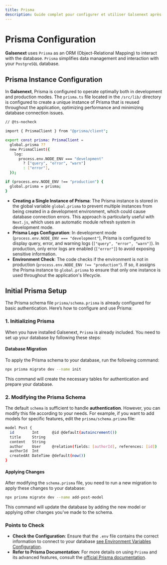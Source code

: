 ```yaml
---
title: Prisma
description: Guide complet pour configurer et utiliser Galsenext après l'installation.
---
```


# Prisma Configuration

**Galsenext** uses `Prisma` as an ORM (Object-Relational Mapping) to interact with the database. `Prisma` simplifies data management and interaction with your `PostgreSQL` database.

## Prisma Instance Configuration

In **Galsenext**, Prisma is configured to operate optimally both in development and production modes. The `prisma.ts` file located in the `/src/lib/` directory is configured to create a unique instance of Prisma that is reused throughout the application, optimizing performance and minimizing database connection issues.

```bash
// @ts-nocheck

import { PrismaClient } from "@prisma/client";

export const prisma: PrismaClient =
  global.prisma ??
  new PrismaClient({
    log:
      process.env.NODE_ENV === "development"
        ? ["query", "error", "warn"]
        : ["error"],
  });

if (process.env.NODE_ENV !== "production") {
  global.prisma = prisma;
}
```

- **Creating a Single Instance of Prisma**: The Prisma instance is stored in the global variable `global.prisma` to prevent multiple instances from being created in a development environment, which could cause database connection errors. This approach is particularly useful with `Next.js`, which uses an automatic module refresh system in development mode.
- **Prisma Logs Configuration**: In development mode (`process.env.NODE_ENV === "development"`), Prisma is configured to display query, error, and warning logs (`["query", "error", "warn"]`). In production, only error logs are enabled (`["error"]`) to avoid exposing sensitive information.
- **Environment Check**: The code checks if the environment is not in production (`process.env.NODE_ENV !== "production"`). If so, it assigns the Prisma instance to `global.prisma` to ensure that only one instance is used throughout the application's lifecycle.

## Initial Prisma Setup

The Prisma schema file `prisma/schema.prisma` is already configured for basic authentication. Here’s how to configure and use Prisma:

### 1. Initializing Prisma

When you have installed Galsenext, `Prisma` is already included. You need to set up your database by following these steps:

#### Database Migration

To apply the Prisma schema to your database, run the following command:

```bash
npx prisma migrate dev --name init
```

This command will create the necessary tables for authentication and prepare your database.

### 2. Modifying the Prisma Schema

The default `schema` is sufficient to handle **authentication**. However, you can modify this file according to your needs. For example, if you want to add models for specific features, edit the `prisma/schema.prisma` file:

```bash
model Post {
  id        Int      @id @default(autoincrement())
  title     String
  content   String
  author    User     @relation(fields: [authorId], references: [id])
  authorId  Int
  createdAt DateTime @default(now())
}
```

#### Applying Changes

After modifying the `schema.prisma` file, you need to run a new migration to apply these changes to your database:

```bash
npx prisma migrate dev --name add-post-model
```

This command will update the database by adding the new model or applying other changes you've made to the schema.

### Points to Check

- **Check the Configuration**: Ensure that the `.env` file contains the correct information to connect to your database [see Environment Variables Configuration](https://galsenext-docs.vercel.app/docs/guide/configuration#configuration-du-fichier-env).
- **Refer to Prisma Documentation**: For more details on using `Prisma` and its advanced features, consult the [official Prisma documentation](https://www.prisma.io/docs).
